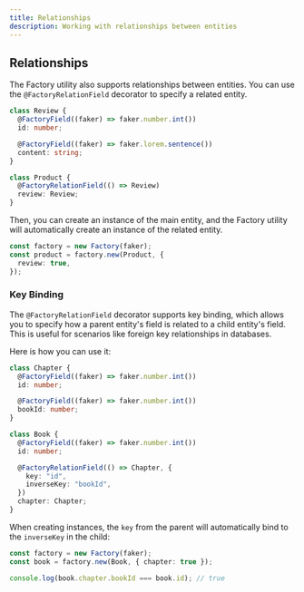 ```yaml
---
title: Relationships
description: Working with relationships between entities
---
```


## Relationships

The Factory utility also supports relationships between entities. You can use the `@FactoryRelationField` decorator to specify a related entity.

```typescript
class Review {
  @FactoryField((faker) => faker.number.int())
  id: number;

  @FactoryField((faker) => faker.lorem.sentence())
  content: string;
}

class Product {
  @FactoryRelationField(() => Review)
  review: Review;
}
```

Then, you can create an instance of the main entity, and the Factory utility will automatically create an instance of the related entity.

```typescript
const factory = new Factory(faker);
const product = factory.new(Product, {
  review: true,
});
```

### Key Binding

The `@FactoryRelationField` decorator supports key binding, which allows you to specify how a parent entity's field is related to a child entity's field. This is useful for scenarios like foreign key relationships in databases.

Here is how you can use it:

```typescript
class Chapter {
  @FactoryField((faker) => faker.number.int())
  id: number;

  @FactoryField((faker) => faker.number.int())
  bookId: number;
}

class Book {
  @FactoryField((faker) => faker.number.int())
  id: number;

  @FactoryRelationField(() => Chapter, {
    key: "id",
    inverseKey: "bookId",
  })
  chapter: Chapter;
}
```

When creating instances, the `key` from the parent will automatically bind to the `inverseKey` in the child:

```typescript
const factory = new Factory(faker);
const book = factory.new(Book, { chapter: true });

console.log(book.chapter.bookId === book.id); // true
```